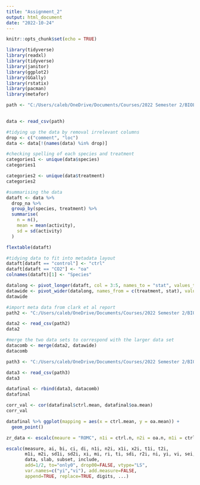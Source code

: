 ```yaml
---
title: "Assignment_2"
output: html_document
date: "2022-10-24"
---
```


```r
knitr::opts_chunk$set(echo = TRUE)
```

```r
library(tidyverse)
library(readxl)
library(tidyverse)
library(janitor)
library(ggplot2)
library(GGally)
library(rstatix)
library(pacman)
library(metafor)
```

```r
path <- "C:/Users/caleb/OneDrive/Documents/Courses/2022 Semester 2/BIOL3207/BIOL3207_Assignment_2/Assignment_2/OA_activitydat_20190302_BIOL3207.csv"

  
data <- read_csv(path)
```

```r
#tidying up the data by removal irrelevant columns
drop <- c("comment", "loc")
data <- data[!(names(data) %in% drop)]
```

```r
#checking spelling of each species and treatment
categories1 <- unique(data$species)
categories1

categories2 <- unique(data$treatment)
categories2
```

```r
#summarising the data
dataft <- data %>%
  drop_na %>%
  group_by(species, treatment) %>%
  summarise(
    n = n(),
    mean = mean(activity),
    sd = sd(activity)
  )

flextable(dataft)
```

```r
#tidying data to fit into metadata layout
dataft[dataft == "control"] <- "ctrl"
dataft[dataft == "CO2"] <- "oa"
colnames(dataft)[1] <- "Species"

datalong <- pivot_longer(dataft, col = 3:5, names_to = "stat", values_to = "value")
datawide <- pivot_wider(datalong, names_from = c(treatment, stat), values_from = value, names_sep = ".")
datawide
```

```r
#import meta data from clark et al report
path2 <- "C:/Users/caleb/OneDrive/Documents/Courses/2022 Semester 2/BIOL3207/BIOL3207_Assignment_2/Assignment_2/clark_paper_data.csv"

data2 <- read_csv(path2)
data2
```

```r
#merge the two data sets to correspond with the larger data set
datacomb <- merge(data2, datawide)
datacomb
```

```r
path3 <- "C:/Users/caleb/OneDrive/Documents/Courses/2022 Semester 2/BIOL3207/BIOL3207_Assignment_2/Assignment_2/ocean_meta_data.csv"

data3 <- read_csv(path3)
data3
```

```r
datafinal <- rbind(data3, datacomb)
datafinal
```

```r
corr_val <- cor(datafinal$ctrl.mean, datafinal$oa.mean)
corr_val

datafinal %>% ggplot(mapping = aes(x = ctrl.mean, y = oa.mean)) +
  geom_point()
```

```r
zr_data <- escalc(meaure = "ROMC", n1i = ctrl.n, n2i = oa.n, m1i = ctrl.mean, m2i = oa.mean, sd1i = ctrl.sd, sd2i = oa.sd, ri = )

escalc(measure, ai, bi, ci, di, n1i, n2i, x1i, x2i, t1i, t2i,
       m1i, m2i, sd1i, sd2i, xi, mi, ri, ti, sdi, r2i, ni, yi, vi, sei,
       data, slab, subset, include,
       add=1/2, to="only0", drop00=FALSE, vtype="LS",
       var.names=c("yi","vi"), add.measure=FALSE,
       append=TRUE, replace=TRUE, digits, ...)
```
















































